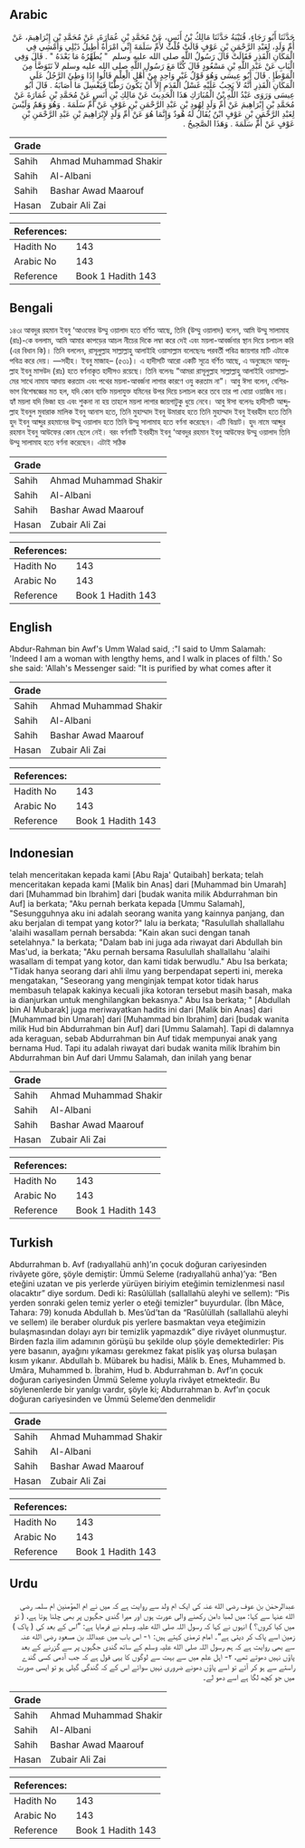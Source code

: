 ## Arabic


<div dir="rtl" lang="ar" style={{fontSize:'larger',backgroundColor:'#f8f9fa',padding:20}}>
حَدَّثَنَا أَبُو رَجَاءٍ، قُتَيْبَةُ حَدَّثَنَا مَالِكُ بْنُ أَنَسٍ، عَنْ مُحَمَّدِ بْنِ عُمَارَةَ، عَنْ مُحَمَّدِ بْنِ إِبْرَاهِيمَ، عَنْ أُمِّ وَلَدٍ، لِعَبْدِ الرَّحْمَنِ بْنِ عَوْفٍ قَالَتْ قُلْتُ لأُمِّ سَلَمَةَ إِنِّي امْرَأَةٌ أُطِيلُ ذَيْلِي وَأَمْشِي فِي الْمَكَانِ الْقَذِرِ فَقَالَتْ قَالَ رَسُولُ اللَّهِ صلى الله عليه وسلم ‏ "‏ يُطَهِّرُهُ مَا بَعْدَهُ ‏"‏ ‏.‏ قَالَ وَفِي الْبَابِ عَنْ عَبْدِ اللَّهِ بْنِ مَسْعُودٍ قَالَ كُنَّا مَعَ رَسُولِ اللَّهِ صلى الله عليه وسلم لاَ نَتَوَضَّأُ مِنَ الْمَوْطَإِ ‏.‏ قَالَ أَبُو عِيسَى وَهُوَ قَوْلُ غَيْرِ وَاحِدٍ مِنْ أَهْلِ الْعِلْمِ قَالُوا إِذَا وَطِئَ الرَّجُلُ عَلَى الْمَكَانِ الْقَذِرِ أَنَّهُ لاَ يَجِبُ عَلَيْهِ غَسْلُ الْقَدَمِ إِلاَّ أَنْ يَكُونَ رَطْبًا فَيَغْسِلَ مَا أَصَابَهُ ‏.‏ قَالَ أَبُو عِيسَى وَرَوَى عَبْدُ اللَّهِ بْنُ الْمُبَارَكِ هَذَا الْحَدِيثَ عَنْ مَالِكِ بْنِ أَنَسٍ عَنْ مُحَمَّدِ بْنِ عُمَارَةَ عَنْ مُحَمَّدِ بْنِ إِبْرَاهِيمَ عَنْ أُمِّ وَلَدٍ لِهُودِ بْنِ عَبْدِ الرَّحْمَنِ بْنِ عَوْفٍ عَنْ أُمِّ سَلَمَةَ ‏.‏ وَهُوَ وَهَمٌ وَلَيْسَ لِعَبْدِ الرَّحْمَنِ بْنِ عَوْفٍ ابْنٌ يُقَالُ لَهُ هُودٌ وَإِنَّمَا هُوَ عَنْ أُمِّ وَلَدٍ لإِبْرَاهِيمَ بْنِ عَبْدِ الرَّحْمَنِ بْنِ عَوْفٍ عَنْ أُمِّ سَلَمَةَ ‏.‏ وَهَذَا الصَّحِيحُ ‏.‏
</div>
<div style={{backgroundColor:'#f8f9fa',padding:20, marginBottom: 10}}><table> <thead> <tr> <th>Grade</th> <th></th> </tr> </thead> <tbody> <tr><td>Sahih</td><td>Ahmad Muhammad Shakir</td></tr><tr><td>Sahih</td><td>Al-Albani</td></tr><tr><td>Sahih</td><td>Bashar Awad Maarouf</td></tr><tr><td>Hasan</td><td>Zubair Ali Zai</td></tr></tbody></table><table> <thead> <tr> <th>References:</th> <th></th> </tr> </thead> <tbody><tr><td>Hadith No</td><td>143</td></tr><tr><td>Arabic No</td><td>143</td></tr><tr><td>Reference</td><td>Book 1 Hadith 143</td></tr></tbody></table></div>

## Bengali


<div dir="ltr" lang="bn" style={{fontSize:'larger',backgroundColor:'#f8f9fa',padding:20}}>
১৪৩৷ আবদুর রহমান ইবনু ‘আওফের উম্মু ওয়ালাদ হতে বর্ণিত আছে, তিনি (উম্মু ওয়ালাদ) বলেন, আমি উম্মু সালামাহ (রাঃ)-কে বললাম, আমি আমার কাপড়ের আচল নীচের দিকে লম্বা করে দেই এবং ময়লা-আবর্জনার স্থান দিয়ে চলাচল করি (এর বিধান কি)। তিনি বললেন, রাসূলুল্লাহ সাল্লাল্লাহু আলাইহি ওয়াসাল্লাম বলেছেনঃ পরবর্তী পবিত্র জায়গার মাটি এটাকে পবিত্র করে দেয়। —সহীহ। ইবনু মাজাহ– (৫৩১)। এ হাদীসটি আরো একটি সূত্রে বর্ণিত আছে, এ অনুচ্ছেদে আবদুল্লাহ ইবনু মাসউদ (রাঃ) হতে বর্ণনাকৃত হাদীসও রয়েছে। তিনি বলেনঃ “আমরা রাসূলুল্লাহ সাল্লাল্লাহু আলাইহি ওয়াসাল্লামের সাথে নামায আদায় করতাম এবং পথের ময়লা-আবর্জনা লাগার কারণে ওযু করতাম না”। আবু ঈসা বলেন, বেশিরভাগ বিশেষজ্ঞের মত হল, যদি কোন ব্যক্তি ময়লাযুক্ত যমিনের উপর দিয়ে চলাচল করে তবে তার পা ধোয়া ওয়াজিব নয়। হ্যাঁ ময়লা যদি ভিজা হয় এবং শুকনা না হয় তাহলে ময়লা লাগার জায়গাটুকু ধুয়ে নেবে। আবু ঈসা বলেনঃ হাদীসটি আব্দুল্লাহ ইবনুল মুবারাক মালিক ইবনু আনাস হতে, তিনি মুহাম্মাদ ইবনু উমারাহ হতে তিনি মুহাম্মাদ ইবনু ইবরহীম হতে তিনি হুদ ইবনু আব্দুর রহমানের উম্মু ওয়ালাদ হতে তিনি উম্মু সালামাহ হতে বর্ণনা করেছেন। এটি বিভ্রাট। হুদ নামে আব্দুর রহমান ইবনু আউফের কোন ছেলে নেই। বরং বর্ণনাটি ইবরহীম ইবনু ‘আবদুর রহমান ইবনু আউফের উম্মু ওয়ালাদ তিনি উম্মু সালামাহ হতে বর্ণনা করেছেন। এটাই সঠিক
</div>
<div style={{backgroundColor:'#f8f9fa',padding:20, marginBottom: 10}}><table> <thead> <tr> <th>Grade</th> <th></th> </tr> </thead> <tbody> <tr><td>Sahih</td><td>Ahmad Muhammad Shakir</td></tr><tr><td>Sahih</td><td>Al-Albani</td></tr><tr><td>Sahih</td><td>Bashar Awad Maarouf</td></tr><tr><td>Hasan</td><td>Zubair Ali Zai</td></tr></tbody></table><table> <thead> <tr> <th>References:</th> <th></th> </tr> </thead> <tbody><tr><td>Hadith No</td><td>143</td></tr><tr><td>Arabic No</td><td>143</td></tr><tr><td>Reference</td><td>Book 1 Hadith 143</td></tr></tbody></table></div>

## English


<div dir="ltr" lang="en" style={{fontSize:'larger',backgroundColor:'#f8f9fa',padding:20}}>
Abdur-Rahman bin Awf's Umm Walad said, :"I said to Umm Salamah: 'Indeed I am a woman with lengthy hems, and I walk in places of filth.' So she said: 'Allah's Messenger said: "It is purified by what comes after it
</div>
<div style={{backgroundColor:'#f8f9fa',padding:20, marginBottom: 10}}><table> <thead> <tr> <th>Grade</th> <th></th> </tr> </thead> <tbody> <tr><td>Sahih</td><td>Ahmad Muhammad Shakir</td></tr><tr><td>Sahih</td><td>Al-Albani</td></tr><tr><td>Sahih</td><td>Bashar Awad Maarouf</td></tr><tr><td>Hasan</td><td>Zubair Ali Zai</td></tr></tbody></table><table> <thead> <tr> <th>References:</th> <th></th> </tr> </thead> <tbody><tr><td>Hadith No</td><td>143</td></tr><tr><td>Arabic No</td><td>143</td></tr><tr><td>Reference</td><td>Book 1 Hadith 143</td></tr></tbody></table></div>

## Indonesian


<div dir="ltr" lang="id" style={{fontSize:'larger',backgroundColor:'#f8f9fa',padding:20}}>
telah menceritakan kepada kami [Abu Raja' Qutaibah] berkata; telah menceritakan kepada kami [Malik bin Anas] dari [Muhammad bin Umarah] dari [Muhammad bin Ibrahim] dari [budak wanita milik Abdurrahman bin Auf] ia berkata; "Aku pernah berkata kepada [Ummu Salamah], "Sesungguhnya aku ini adalah seorang wanita yang kainnya panjang, dan aku berjalan di tempat yang kotor?" lalu ia berkata; "Rasulullah shallallahu 'alaihi wasallam pernah bersabda: "Kain akan suci dengan tanah setelahnya." Ia berkata; "Dalam bab ini juga ada riwayat dari Abdullah bin Mas'ud, ia berkata; "Aku pernah bersama Rasulullah shallallahu 'alaihi wasallam di tempat yang kotor, dan kami tidak berwudlu." Abu Isa berkata; "Tidak hanya seorang dari ahli ilmu yang berpendapat seperti ini, mereka mengatakan, "Seseorang yang menginjak tempat kotor tidak harus membasuh telapak kakinya kecuali jika kotoran tersebut masih basah, maka ia dianjurkan untuk menghilangkan bekasnya." Abu Isa berkata; " [Abdullah bin Al Mubarak] juga meriwayatkan hadits ini dari [Malik bin Anas] dari [Muhammad bin Umarah] dari [Muhammad bin Ibrahim] dari [budak wanita milik Hud bin Abdurrahman bin Auf] dari [Ummu Salamah]. Tapi di dalamnya ada keraguan, sebab Abdurrahman bin Auf tidak mempunyai anak yang bernama Hud. Tapi itu adalah riwayat dari budak wanita milik Ibrahim bin Abdurrahman bin Auf dari Ummu Salamah, dan inilah yang benar
</div>
<div style={{backgroundColor:'#f8f9fa',padding:20, marginBottom: 10}}><table> <thead> <tr> <th>Grade</th> <th></th> </tr> </thead> <tbody> <tr><td>Sahih</td><td>Ahmad Muhammad Shakir</td></tr><tr><td>Sahih</td><td>Al-Albani</td></tr><tr><td>Sahih</td><td>Bashar Awad Maarouf</td></tr><tr><td>Hasan</td><td>Zubair Ali Zai</td></tr></tbody></table><table> <thead> <tr> <th>References:</th> <th></th> </tr> </thead> <tbody><tr><td>Hadith No</td><td>143</td></tr><tr><td>Arabic No</td><td>143</td></tr><tr><td>Reference</td><td>Book 1 Hadith 143</td></tr></tbody></table></div>

## Turkish


<div dir="ltr" lang="tr" style={{fontSize:'larger',backgroundColor:'#f8f9fa',padding:20}}>
Abdurrahman b. Avf (radıyallahü anh)’ın çocuk doğuran cariyesinden rivâyete göre, şöyle demiştir: Ümmü Seleme (radıyallahü anha)’ya: “Ben eteğini uzatan ve pis yerlerde yürüyen biriyim eteğimin temizlenmesi nasıl olacaktır” diye sordum. Dedi ki: Rasûlüllah (sallallahü aleyhi ve sellem): “Pis yerden sonraki gelen temiz yerler o eteği temizler” buyurdular. (İbn Mâce, Tahara: 79) konuda Abdullah b. Mes’ûd’tan da “Rasûlüllah (sallallahü aleyhi ve sellem) ile beraber olurduk pis yerlere basmaktan veya eteğimizin bulaşmasından dolayı ayrı bir temizlik yapmazdık” diye rivâyet olunmuştur. Birden fazla ilim adamının görüşü bu şekilde olup şöyle demektedirler: Pis yere basanın, ayağını yıkaması gerekmez fakat pislik yaş olursa bulaşan kısım yıkanır. Abdullah b. Mübarek bu hadisi, Mâlik b. Enes, Muhammed b. Umâra, Muhammed b. İbrahim, Hud b. Abdurrahman b. Avf’ın çocuk doğuran cariyesinden Ümmü Seleme yoluyla rivâyet etmektedir. Bu söylenenlerde bir yanılgı vardır, şöyle ki; Abdurrahman b. Avf’ın çocuk doğuran cariyesinden ve Ümmü Seleme’den denmelidir
</div>
<div style={{backgroundColor:'#f8f9fa',padding:20, marginBottom: 10}}><table> <thead> <tr> <th>Grade</th> <th></th> </tr> </thead> <tbody> <tr><td>Sahih</td><td>Ahmad Muhammad Shakir</td></tr><tr><td>Sahih</td><td>Al-Albani</td></tr><tr><td>Sahih</td><td>Bashar Awad Maarouf</td></tr><tr><td>Hasan</td><td>Zubair Ali Zai</td></tr></tbody></table><table> <thead> <tr> <th>References:</th> <th></th> </tr> </thead> <tbody><tr><td>Hadith No</td><td>143</td></tr><tr><td>Arabic No</td><td>143</td></tr><tr><td>Reference</td><td>Book 1 Hadith 143</td></tr></tbody></table></div>

## Urdu


<div dir="rtl" lang="ur" style={{fontSize:'larger',backgroundColor:'#f8f9fa',padding:20}}>
عبدالرحمٰن بن عوف رضی الله عنہ کی ایک ام ولد سے روایت ہے کہ میں نے ام المؤمنین ام سلمہ رضی الله عنہا سے کہا: میں لمبا دامن رکھنے والی عورت ہوں اور میرا گندی جگہوں پر بھی چلنا ہوتا ہے، ( تو میں کیا کروں؟ ) انہوں نے کہا کہ رسول اللہ صلی الله علیہ وسلم نے فرمایا ہے: ”اس کے بعد کی ( پاک ) زمین اسے پاک کر دیتی ہے“۔ امام ترمذی کہتے ہیں: ۱- اس باب میں عبداللہ بن مسعود رضی الله عنہ سے بھی روایت ہے کہ ہم رسول اللہ صلی الله علیہ وسلم کے ساتھ گندی جگہوں پر سے گزرنے کے بعد پاؤں نہیں دھوتے تھے، ۲- اہل علم میں سے بہت سے لوگوں کا یہی قول ہے کہ جب آدمی کسی گندے راستے سے ہو کر آئے تو اسے پاؤں دھونے ضروری نہیں سوائے اس کے کہ گندگی گیلی ہو تو ایسی صورت میں جو کچھ لگا ہے اسے دھو لے۔
</div>
<div style={{backgroundColor:'#f8f9fa',padding:20, marginBottom: 10}}><table> <thead> <tr> <th>Grade</th> <th></th> </tr> </thead> <tbody> <tr><td>Sahih</td><td>Ahmad Muhammad Shakir</td></tr><tr><td>Sahih</td><td>Al-Albani</td></tr><tr><td>Sahih</td><td>Bashar Awad Maarouf</td></tr><tr><td>Hasan</td><td>Zubair Ali Zai</td></tr></tbody></table><table> <thead> <tr> <th>References:</th> <th></th> </tr> </thead> <tbody><tr><td>Hadith No</td><td>143</td></tr><tr><td>Arabic No</td><td>143</td></tr><tr><td>Reference</td><td>Book 1 Hadith 143</td></tr></tbody></table></div>